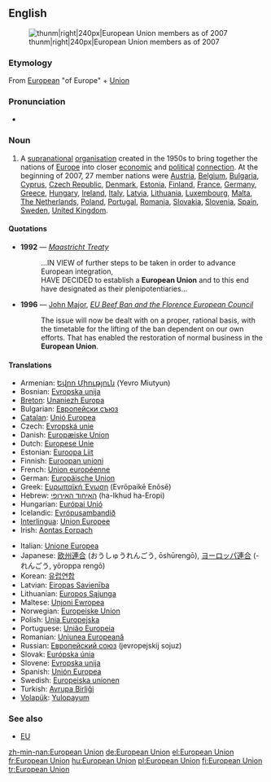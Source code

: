==English==
{{wikipedia}}
[[Image:Location European Union.svg|thunm|right|240px|European Union members as of 2007]]

===Etymology===
From [[European]] "of Europe" + [[union|Union]]

===Pronunciation===
*{{IPA|/ˌjʊəɹəˈpiːən ˈjuːnjən/}}

===Noun===
{{en-proper noun|sg=[[European]] [[union|Union]]}}

# A [[supranational]] [[organisation]] created in the 1950s to bring together the nations of [[Europe]] into closer [[economic]] and [[political]] [[connection]]. At the beginning of 2007, 27 member nations were [[Austria]], [[Belgium]], [[Bulgaria]], [[Cyprus]], [[Czech Republic]], [[Denmark]], [[Estonia]], [[Finland]], [[France]], [[Germany]], [[Greece]], [[Hungary]], [[Ireland]], [[Italy]], [[Latvia]], [[Lithuania]], [[Luxembourg]], [[Malta]], [[The Netherlands]], [[Poland]], [[Portugal]], [[Romania]], [[Slovakia]], [[Slovenia]], [[Spain]], [[Sweden]], [[United Kingdom]].

====Quotations====
*'''1992''' — ''[[w:Maastricht Treaty|Maastricht Treaty]]''
*: ...IN VIEW of further steps to be taken in order to advance European integration,<br/>HAVE DECIDED to establish a '''European Union''' and to this end have designated as their plenipotentiaries...
*'''1996''' — [[w:John Major|John Major]], ''[[s:EU Beef Ban and the Florence European Council|EU Beef Ban and the Florence European Council]]''
*: The issue will now be dealt with on a proper, rational basis, with the timetable for the lifting of the ban dependent on our own efforts. That has enabled the restoration of normal business in the '''European Union'''.

====Translations====
{{top}}
*Armenian: [[Եվրո Միություն]] (Yevro Miutyun)
*Bosnian: [[Evropska unija]] {{f}}
*[[Breton]]: [[Unaniezh Europa]]
*Bulgarian: [[Европейски съюз]]
*[[Catalan]]: [[Unió Europea]] {{f}}
*Czech: [[Εvropská unie]] {{f}}
*Danish: [[Europæiske Union]]
*Dutch: [[Europese Unie]] {{f}}
*Estonian: [[Euroopa Liit]]
*Finnish: [[Euroopan unioni]]
*French: [[Union européenne]] {{f}}
*German: [[Europäische Union]] {{f}}
*Greek: [[Ευρωπαϊκή Ένωση]] (Evrōpaikē Enōsē) {{f}}
*Hebrew: [[האיחוד האירופי]] (ha-Ikhud ha-Eropi) {{m}}
*Hungarian: [[Európai Unió]]
*Icelandic: [[Evrópusambandið]] {{n}}
*[[Interlingua]]: [[Union Europee]]
*Irish: [[Aontas Eorpach]]
{{mid}}
*Italian: [[Unione Europea]]
*Japanese: [[欧州連合]] (おうしゅうれんごう, ōshūrengō), [[ヨーロッパ連合]] (-れんごう, yōroppa rengō)
*Korean: [[유럽연합]]
*Latvian: [[Eiropas Savienība]] {{f}}
*Lithuanian: [[Europos Sąjunga]]
*Maltese: [[Unjoni Ewropea]]
*Norwegian: [[Europeiske Union]]
*Polish: [[Unia Europejska]] {{f}}
*Portuguese: [[União Europeia]] {{f}}
*Romanian: [[Uniunea Europeană]] {{f}}
*Russian: [[Европейский союз]] (jevropejskij sojuz) {{m}}
*Slovak: [[Európska únia]] {{f}}
*Slovene: [[Evropska unija]] {{f}}
*Spanish: [[Unión Europea]] {{f}}
*Swedish: [[Europeiska unionen]]
*Turkish: [[Avrupa Birliği]]
*[[Volapük]]: [[Yulopayum]]
{{bottom}}

===See also===
*[[EU]]

[[zh-min-nan:European Union]]
[[de:European Union]]
[[el:European Union]]
[[fr:European Union]]
[[hu:European Union]]
[[pl:European Union]]
[[fi:European Union]]
[[tr:European Union]]